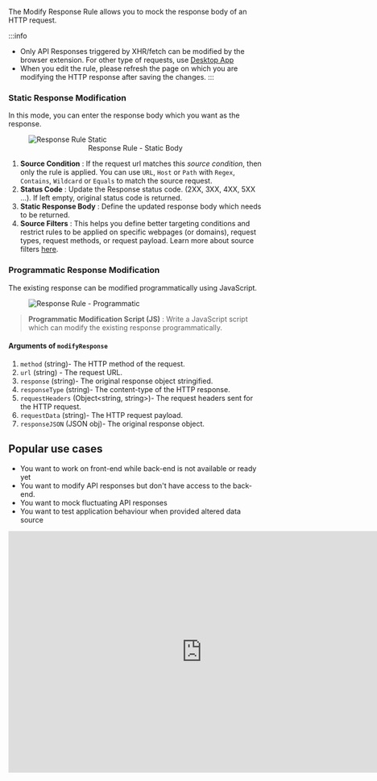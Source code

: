 The Modify Response Rule allows you to mock the response body of an HTTP request.

:::info
- Only API Responses triggered by XHR/fetch can be modified by the browser extension. For other type of requests, use [Desktop App](https://requestly.io/desktop)
- When you edit the rule, please refresh the page on which you are modifying the HTTP response after saving the changes.
:::


### Static Response Modification

In this mode, you can enter the response body which you want as the response.


<figure style={{ width: "75%"}}>
    <img src="/img/docs/annotated-response-rule-static.png" alt="Response Rule Static"/>
    <center><figcaption>Response Rule - Static Body</figcaption></center>
</figure>

1. **Source Condition** : If the request url matches this *source condition*, then only the rule is applied. You can use `URL`, `Host` or `Path` with `Regex`, `Contains`, `Wildcard` or `Equals` to match the source request.
2. **Status Code** : Update the Response status code. (2XX, 3XX, 4XX, 5XX ...). If left empty, original status code is returned.
3. **Static Response Body** : Define the updated response body which needs to be returned.
4. **Source Filters** : This helps you define better targeting conditions and restrict rules to be applied on specific webpages (or domains), request types, request methods, or request payload. Learn more about source filters [here](../features/advance-targeting).

### Programmatic Response Modification

The existing response can be modified programmatically using JavaScript. 

<figure style={{ width: "75%"}}>
    <img src="/img/docs/annotated-response-rule-programmatic.png" alt="Response Rule - Programmatic"/>

</figure>

> **Programmatic Modification Script (JS)** : Write a JavaScript script which can modify the existing response programmatically.

#### Arguments of `modifyResponse`

1. `method` (string)- The HTTP method of the request.
2. `url` (string) - The request URL.
3. `response` (string)- The original response object stringified.
4. `responseType` (string)- The content-type of the HTTP response.
5. `requestHeaders` (Object<string, string>)- The request headers sent for the HTTP request.
6. `requestData` (string)- The HTTP request payload.
7. `responseJSON` (JSON obj)- The original response object.


## Popular use cases

- You want to work on front-end while back-end is not available or ready yet
- You want to modify API responses but don't have access to the back-end.
- You want to mock fluctuating API responses
- You want to test application behaviour when provided altered data source



<center>
  <iframe
    width="768"
    height="480"
    src="https://www.youtube.com/embed/KIPbxUGUYq8?controls=0"
    title="YouTube video player"
    frameborder="0"
    allow="accelerometer; autoplay; clipboard-write; encrypted-media; gyroscope; picture-in-picture; web-share"
    allowfullscreen
  ></iframe>
</center>
